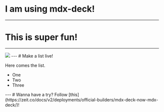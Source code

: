 
# I am using mdx-deck!
---
# This is super fun!
---
<Image src='https://s3.amazonaws.com/jxnblk/mdx-deck.gif' />
---
# Make a list live!

Here comes the list.
<ul>
  <Appear>
    <li>One</li>
    <li>Two</li>
    <li>Three</li>
  </Appear>
</ul>
---
# Wanna have a try? 
Follow [this](https://zeit.co/docs/v2/deployments/official-builders/mdx-deck-now-mdx-deck/)!

<Head>
  <title>Mdx-deck Examples</title>
  <meta name='twitter:title' content='Mdx-deck Examples' />
</Head>

